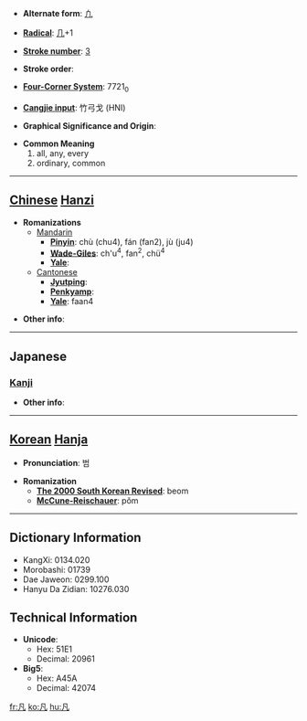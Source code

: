 * '''Alternate form''': [[凢]]

* '''[[Wiktionary:Chinese radical index| Radical]]''': [[Wiktionary:Chinese radical index 几|几]]+1

* '''[[Wiktionary:Chinese total strokes index|Stroke number]]''': [[Wiktionary:Chinese total strokes index 3|3]]

* '''Stroke order''': 

* '''[[Wiktionary:Chinese four corner index|Four-Corner System]]''': 7721<sub>0</sub>

* '''[[Wiktionary:Chinese Cangjie index|Cangjie input]]''': 竹弓戈 (HNI)

* '''Graphical Significance and Origin''': 

* '''Common Meaning'''
*#all, any, every
*# ordinary, common


----

== [[Chinese]] [[Hanzi]] ==

* '''Romanizations'''
** [[Mandarin]]
*** '''[[Pinyin]]''': chù (chu4), fán (fan2), jù (ju4)
*** '''[[Wade-Giles]]''': ch'u<sup>4</sup>, fan<sup>2</sup>, chü<sup>4</sup>
*** '''[[Yale]]''': 
**[[Cantonese]]
***'''[[Jyutping]]''':
***'''[[Penkyamp]]''': 
***'''[[Yale]]''': faan4

* '''Other info''': 

----

==Japanese==
===[[Kanji]]===
{{kanji|on readings=[[ぼん]] (bon), [[はん]] (han)|kun readings=[[すべて]] (subete), [[およそ]] (oyoso)}}

* '''Other info''':  

----

== [[Korean]] [[Hanja]] ==

* '''Pronunciation''': 범

* '''Romanization'''
** '''[[The 2000 South Korean Revised Romanization|The 2000 South Korean Revised]]''': beom
** '''[[McCune-Reischauer]]''': pŏm

----

== Dictionary Information ==

* KangXi: 0134.020
* Morobashi: 01739
* Dae Jaweon: 0299.100
* Hanyu Da Zidian: 10276.030

== Technical Information ==

* '''Unicode''':
** Hex: 51E1
** Decimal: 20961
* '''Big5''':
** Hex: A45A
** Decimal: 42074

[[fr:凡]]
[[ko:凡]]
[[hu:凡]]